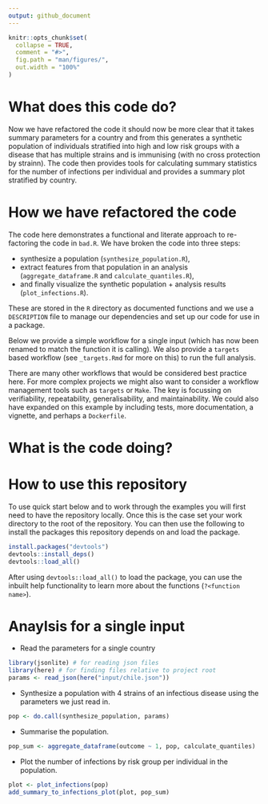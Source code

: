 ```yaml
---
output: github_document
---
```


<!-- README.md is generated from README.Rmd. Please edit that file -->

```r
knitr::opts_chunk$set(
  collapse = TRUE,
  comment = "#>",
  fig.path = "man/figures/",
  out.width = "100%"
)
```

# What does this code do?

Now we have refactored the code it should now be more clear that it takes summary parameters for a country and from this generates a synthetic population of individuals stratified into high and low risk groups with a disease that has multiple strains and is immunising (with no cross protection by strainn). The code then provides tools for calculating summary statistics for the number of infections per individual and provides a summary plot stratified by country.


# How we have refactored the code

The code here demonstrates a functional and literate approach to re-factoring the code in `bad.R`. We have broken the code into three steps:

 - synthesize a population (`synthesize_population.R`),
 - extract features from that population in an analysis (`aggregate_dataframe.R` and `calculate_quantiles.R`),
 - and finally visualize the synthetic population + analysis results (`plot_infections.R`).

These are stored in the `R` directory as documented functions and we use a `DESCRIPTION` file to manage our dependencies and set up our code for use in a package.

Below we provide a simple workflow for a single input (which has now been renamed to match the function it is calling). We also provide a `targets` based workflow (see `_targets.Rmd` for more on this) to run the full analysis.

There are many other workflows that would be considered best practice here. For more complex projects we might also want to consider a workflow management tools such as `targets` or `Make`. The key is focussing on verifiability, repeatability, generalisability, and maintainability. We could also have expanded on this example by including tests, more documentation, a vignette, and perhaps a `Dockerfile`.

# What is the code doing? 


# How to use this repository

To use quick start below and to work through the examples you will first need to have the repository locally. Once this is the case set your work directory to the root of the repository. You can then use the following to install the packages this repository depends on and load the package.

```r
install.packages("devtools")
devtools::install_deps()
devtools::load_all()
```

After using `devtools::load_all()` to load the package, you can use the inbuilt help functionality to learn more about the functions (`?<function name>`).

# Anaylsis for a single input

- Read the parameters for a single country

```r
library(jsonlite) # for reading json files
library(here) # for finding files relative to project root
params <- read_json(here("input/chile.json"))
```

- Synthesize a population with 4 strains of an infectious disease using the parameters we just read in.

```r
pop <- do.call(synthesize_population, params)
```

- Summarise the population.

```r
pop_sum <- aggregate_dataframe(outcome ~ 1, pop, calculate_quantiles)
```

- Plot the number of infections by risk group per individual in the population.

```r
plot <- plot_infections(pop)
add_summary_to_infections_plot(plot, pop_sum)
```
